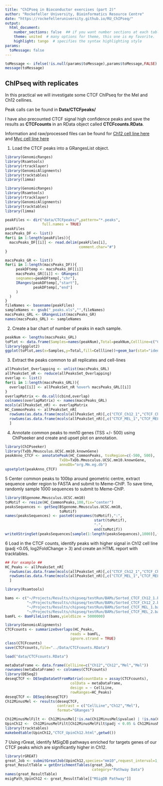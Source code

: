 ```yaml
---
title: "ChIPseq in Bioconductor exercises (part 2)"
author: "Rockefeller University, Bioinformatics Resource Centre"
date: "https://rockefelleruniversity.github.io/RU_ChIPseq/"
output: 
  html_document:
    number_sections: false  ## if you want number sections at each table header
    theme: united  # many options for theme, this one is my favorite.
    highlight: tango  # specifies the syntax highlighting style
params:
  toMessage: false    
---
```


```r
toMessage <- ifelse(!is.null(params$toMessage),params$toMessage,FALSE)
message(toMessage)
```


## ChIPseq with replicates

In this practical we will investigate some CTCF ChIPseq for the Mel and Ch12 cellines.

Peak calls can be found in **Data/CTCFpeaks/**

I have also precounted CTCF signal high confidence peaks and save the results as **CTCFcounts** in an RData object called **CTCFcounts.RData**. 

Information and raw/processed files can be found for [Ch12 cell line here](https://www.encodeproject.org/experiments/ENCSR000ERM/) and [Myc cell line here](https://www.encodeproject.org/experiments/ENCSR000DIP/)

1. Load the CTCF peaks into a GRangesList object.

```r
library(GenomicRanges)
library(Rsamtools)
library(rtracklayer)
library(GenomicAlignments)
library(tracktables)
library(limma)
```

```r

library(GenomicRanges)
library(Rsamtools)
library(rtracklayer)
library(GenomicAlignments)
library(tracktables)
library(limma)

peakFiles <- dir("data/CTCFpeaks/",pattern="*.peaks",
                 full.names = TRUE)
peakFiles
macsPeaks_DF <- list()
for(i in 1:length(peakFiles)){
  macsPeaks_DF[[i]] <- read.delim(peakFiles[i],
                                  comment.char="#")
}

macsPeaks_GR <- list()
for(i in 1:length(macsPeaks_DF)){
     peakDFtemp <- macsPeaks_DF[[i]]
     macsPeaks_GR[[i]] <- GRanges(
     seqnames=peakDFtemp[,"chr"],
     IRanges(peakDFtemp[,"start"],
             peakDFtemp[,"end"]
     )
  )
}
fileNames <- basename(peakFiles)
sampleNames <- gsub("_peaks.xls","",fileNames)
macsPeaks_GRL <- GRangesList(macsPeaks_GR)
names(macsPeaks_GRL) <- sampleNames

```

2. Create a bar chart of number of peaks in each sample.

```r
peakNum <- lengths(macsPeaks_GRL)
toPlot <- data.frame(Samples=names(peakNum),Total=peakNum,Cellline=c("Ch12","Ch12","Mel","Mel"))
library(ggplot2)
ggplot(toPlot,aes(x=Samples,y=Total,fill=Cellline))+geom_bar(stat="identity")+coord_flip()+theme_minimal()
```

3. Extract the peaks common to all replicates and cell-lines


```r
allPeaksSet_Overlapping <- unlist(macsPeaks_GRL)
allPeaksSet_nR <- reduce(allPeaksSet_Overlapping)
overlap <- list()
for(i in 1:length(macsPeaks_GRL)){
  overlap[[i]] <- allPeaksSet_nR %over% macsPeaks_GRL[[i]]
}
overlapMatrix <- do.call(cbind,overlap)
colnames(overlapMatrix) <- names(macsPeaks_GRL)
mcols(allPeaksSet_nR) <- overlapMatrix
HC_CommonPeaks <- allPeaksSet_nR[
  rowSums(as.data.frame(mcols(allPeaksSet_nR)[,c("CTCF_Ch12_1","CTCF_Ch12_2")])) >= 2 &
  rowSums(as.data.frame(mcols(allPeaksSet_nR)[,c("CTCF_MEL_1","CTCF_MEL_2")])) >= 2  
  ]

```

4. Annotate  common peaks to mm10 genes (TSS +/- 500) using ChIPseeker and create and upset plot on annotation.

```r
library(ChIPseeker)
library(TxDb.Mmusculus.UCSC.mm10.knownGene)
peakAnno_CTCF <- annotatePeak(HC_CommonPeaks, tssRegion=c(-500, 500), 
                         TxDb=TxDb.Mmusculus.UCSC.mm10.knownGene, 
                         annoDb="org.Mm.eg.db")
upsetplot(peakAnno_CTCF)
```


5 Center common peaks to 100bp around geometric centre, extract sequence under region to FASTA and submit to Meme-ChIP. To save time, randomly sample 1000 sequences to submit to Meme-ChIP.

```r
library(BSgenome.Mmusculus.UCSC.mm10)
toMotif <- resize(HC_CommonPeaks,100,fix="center")
peaksSequences <- getSeq(BSgenome.Mmusculus.UCSC.mm10,
                         toMotif)
names(peaksSequences) <- paste0(seqnames(toMotif),":",
                                         start(toMotif),
                                         "-",
                                         end(toMotif))
writeXStringSet(peaksSequences[sample(1:length(peaksSequences),1000)],file="commonCTCF.fa")

```


6 Load in the CTCF counts, identify peaks with higher signal in Ch12 cell line (padj <0.05, log2FoldChange > 3) and create an HTML report with tracktables.


```r

## For example ##
HC_Peaks <- allPeaksSet_nR[
  rowSums(as.data.frame(mcols(allPeaksSet_nR)[,c("CTCF_Ch12_1","CTCF_Ch12_2")])) >= 2 |
  rowSums(as.data.frame(mcols(allPeaksSet_nR)[,c("CTCF_MEL_1","CTCF_MEL_2")])) >= 2  
  ]

library(Rsamtools)

bams <- c("~/Projects/Results/chipseq/testRun/BAMs/Sorted_CTCF_Ch12_1.bam",
          "~/Projects/Results/chipseq/testRun/BAMs/Sorted_CTCF_Ch12_2.bam",
          "~/Projects/Results/chipseq/testRun/BAMs/Sorted_CTCF_MEL_1.bam",
          "~/Projects/Results/chipseq/testRun/BAMs/Sorted_CTCF_MEL_2.bam")
bamFL <- BamFileList(bams,yieldSize = 5000000)

library(GenomicAlignments)
CTCFcounts <- summarizeOverlaps(HC_Peaks,
                              reads = bamFL,
                              ignore.strand = TRUE)
class(CTCFcounts)
save(CTCFcounts,file="../Data/CTCFcounts.RData")
```


```r

load("data/CTCFcounts.RData")

metaDataFrame <- data.frame(CellLine=c("Ch12","Ch12","Mel","Mel"))
rownames(metaDataFrame) <- colnames(CTCFcounts)
library(DESeq2)
deseqCTCF <- DESeqDataSetFromMatrix(countData = assay(CTCFcounts),
                              colData = metaDataFrame,
                              design = ~ CellLine,
                              rowRanges=HC_Peaks)
deseqCTCF <- DESeq(deseqCTCF)
Ch12MinusMel <- results(deseqCTCF,
                        contrast = c("CellLine","Ch12","Mel"),
                        format="GRanges")

Ch12MinusMelFilt <- Ch12MinusMel[!is.na(Ch12MinusMel$pvalue) | !is.na(Ch12MinusMel$padj)]
UpinCh12 <-  Ch12MinusMelFilt[Ch12MinusMelFilt$padj < 0.05 & Ch12MinusMelFilt$log2FoldChange > 0]
library(tracktables)
makebedtable(UpinCh12,"CTCF_UpinCh12.html",getwd())
```

7 Using rGreat, identify MSigDB pathways enriched for targets genes of our CTCF peaks which are significantly higher in Ch12.


```r
library(rGREAT)
great_Job <- submitGreatJob(UpinCh12,species="mm10",request_interval=1,version = "3.0.0")
great_ResultTable = getEnrichmentTables(great_Job,
                                        category="Pathway Data")
names(great_ResultTable)
msigPath_UpinCh12 <- great_ResultTable[["MSigDB Pathway"]]
```